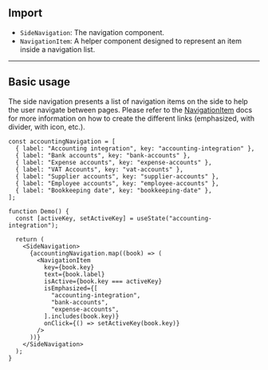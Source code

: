 
## Import

- `SideNavigation`: The navigation component.
- `NavigationItem`: A helper component designed to represent an item inside a navigation list.

---

## Basic usage

The side navigation presents a list of navigation items on the side to help the user navigate between pages. Please refer to the [NavigationItem](/docs/components/navigation-item) docs for more information on how to create the different links (emphasized, with divider, with icon, etc.).

<Preview>
  <DemoSideNavigation />
</Preview>

```tsx
const accountingNavigation = [
  { label: "Accounting integration", key: "accounting-integration" },
  { label: "Bank accounts", key: "bank-accounts" },
  { label: "Expense accounts", key: "expense-accounts" },
  { label: "VAT Accounts", key: "vat-accounts" },
  { label: "Supplier accounts", key: "supplier-accounts" },
  { label: "Employee accounts", key: "employee-accounts" },
  { label: "Bookkeeping date", key: "bookkeeping-date" },
];

function Demo() {
  const [activeKey, setActiveKey] = useState("accounting-integration");

  return (
    <SideNavigation>
      {accountingNavigation.map((book) => (
        <NavigationItem
          key={book.key}
          text={book.label}
          isActive={book.key === activeKey}
          isEmphasized={[
            "accounting-integration",
            "bank-accounts",
            "expense-accounts",
          ].includes(book.key)}
          onClick={() => setActiveKey(book.key)}
        />
      ))}
    </SideNavigation>
  );
}
```
